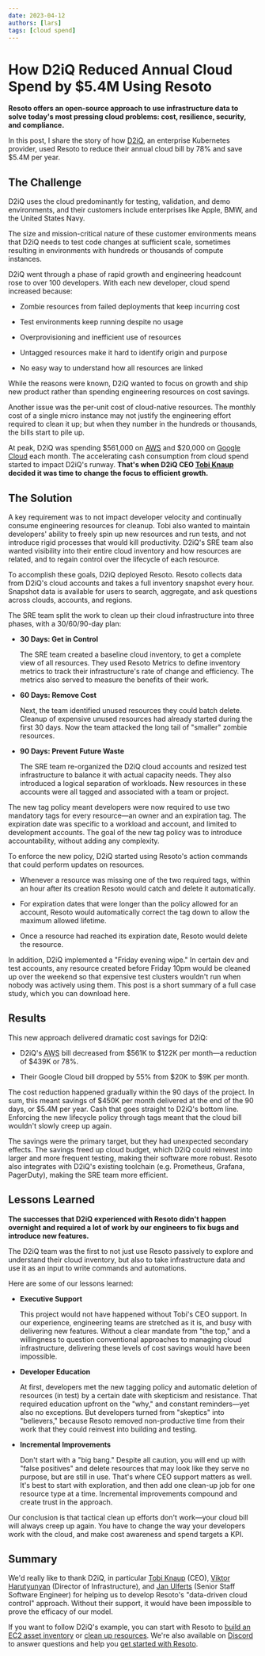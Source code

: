 ```yaml
---
date: 2023-04-12
authors: [lars]
tags: [cloud spend]
---
```


# How D2iQ Reduced Annual Cloud Spend by $5.4M Using Resoto

**Resoto offers an open-source approach to use infrastructure data to solve today's most pressing cloud problems: cost, resilience, security, and compliance.**

In this post, I share the story of how [D2iQ](https://d2iq.com), an enterprise Kubernetes provider, used Resoto to reduce their annual cloud bill by 78% and save $5.4M per year.

<!--truncate-->

## The Challenge

D2iQ uses the cloud predominantly for testing, validation, and demo environments, and their customers include enterprises like Apple, BMW, and the United States Navy.

The size and mission-critical nature of these customer environments means that D2iQ needs to test code changes at sufficient scale, sometimes resulting in environments with hundreds or thousands of compute instances.

D2iQ went through a phase of rapid growth and engineering headcount rose to over 100 developers. With each new developer, cloud spend increased because:

- Zombie resources from failed deployments that keep incurring cost

- Test environments keep running despite no usage

- Overprovisioning and inefficient use of resources

- Untagged resources make it hard to identify origin and purpose

- No easy way to understand how all resources are linked

While the reasons were known, D2iQ wanted to focus on growth and ship new product rather than spending engineering resources on cost savings.

Another issue was the per-unit cost of cloud-native resources. The monthly cost of a single micro instance may not justify the engineering effort required to clean it up; but when they number in the hundreds or thousands, the bills start to pile up.

At peak, D2iQ was spending $561,000 on [<abbr title="Amazon Web Services">AWS</abbr>](https://aws.amazon.com) and $20,000 on [Google Cloud](https://cloud.google.com) each month. The accelerating cash consumption from cloud spend started to impact D2iQ's runway. **That's when D2iQ CEO [Tobi Knaup](https://linkedin.com/in/tobiasknaup) decided it was time to change the focus to efficient growth.**

## The Solution

A key requirement was to not impact developer velocity and continually consume engineering resources for cleanup. Tobi also wanted to maintain developers' ability to freely spin up new resources and run tests, and not introduce rigid processes that would kill productivity. D2iQ's SRE team also wanted visibility into their entire cloud inventory and how resources are related, and to regain control over the lifecycle of each resource.

To accomplish these goals, D2iQ deployed Resoto. Resoto collects data from D2iQ's cloud accounts and takes a full inventory snapshot every hour. Snapshot data is available for users to search, aggregate, and ask questions across clouds, accounts, and regions.

The SRE team split the work to clean up their cloud infrastructure into three phases, with a 30/60/90-day plan:

- **30 Days: Get in Control**

  The SRE team created a baseline cloud inventory, to get a complete view of all resources. They used Resoto Metrics to define inventory metrics to track their infrastructure's rate of change and efficiency. The metrics also served to measure the benefits of their work.

- **60 Days: Remove Cost**

  Next, the team identified unused resources they could batch delete. Cleanup of expensive unused resources had already started during the first 30 days. Now the team attacked the long tail of "smaller" zombie resources.

- **90 Days: Prevent Future Waste**

  The SRE team re-organized the D2iQ cloud accounts and resized test infrastructure to balance it with actual capacity needs. They also introduced a logical separation of workloads. New resources in these accounts were all tagged and associated with a team or project.

The new tag policy meant developers were now required to use two mandatory tags for every resource—an owner and an expiration tag. The expiration date was specific to a workload and account, and limited to development accounts. The goal of the new tag policy was to introduce accountability, without adding any complexity.

To enforce the new policy, D2iQ started using Resoto's action commands that could perform updates on resources.

- Whenever a resource was missing one of the two required tags, within an hour after its creation Resoto would catch and delete it automatically.

- For expiration dates that were longer than the policy allowed for an account, Resoto would automatically correct the tag down to allow the maximum allowed lifetime.

- Once a resource had reached its expiration date, Resoto would delete the resource.

In addition, D2iQ implemented a "Friday evening wipe." In certain dev and test accounts, any resource created before Friday 10pm would be cleaned up over the weekend so that expensive test clusters wouldn't run when nobody was actively using them. This post is a short summary of a full case study, which you can download here.

## Results

This new approach delivered dramatic cost savings for D2iQ:

- D2iQ's <abbr title="Amazon Web Services">AWS</abbr> bill decreased from $561K to $122K per month—a reduction of $439K or 78%.

- Their Google Cloud bill dropped by 55% from $20K to $9K per month.

The cost reduction happened gradually within the 90 days of the project. In sum, this meant savings of $450K per month delivered at the end of the 90 days, or $5.4M per year. Cash that goes straight to D2iQ's bottom line. Enforcing the new lifecycle policy through tags meant that the cloud bill wouldn't slowly creep up again.

The savings were the primary target, but they had unexpected secondary effects. The savings freed up cloud budget, which D2iQ could reinvest into larger and more frequent testing, making their software more robust. Resoto also integrates with D2iQ's existing toolchain (e.g. Prometheus, Grafana, PagerDuty), making the SRE team more efficient.

## Lessons Learned

**The successes that D2iQ experienced with Resoto didn't happen overnight and required a lot of work by our engineers to fix bugs and introduce new features.**

The D2iQ team was the first to not just use Resoto passively to explore and understand their cloud inventory, but also to take infrastructure data and use it as an input to write commands and automations.

Here are some of our lessons learned:

- **Executive Support**

  This project would not have happened without Tobi's CEO support. In our experience, engineering teams are stretched as it is, and busy with delivering new features. Without a clear mandate from "the top," and a willingness to question conventional approaches to managing cloud infrastructure, delivering these levels of cost savings would have been impossible.

- **Developer Education**

  At first, developers met the new tagging policy and automatic deletion of resources (in test) by a certain date with skepticism and resistance. That required education upfront on the "why," and constant reminders—yet also no exceptions. But developers turned from "skeptics" into "believers," because Resoto removed non-productive time from their work that they could reinvest into building and testing.

- **Incremental Improvements**

  Don't start with a "big bang." Despite all caution, you will end up with "false positives" and delete resources that may look like they serve no purpose, but are still in use. That's where CEO support matters as well. It's best to start with exploration, and then add one clean-up job for one resource type at a time. Incremental improvements compound and create trust in the approach.

Our conclusion is that tactical clean up efforts don't work—your cloud bill will always creep up again. You have to change the way your developers work with the cloud, and make cost awareness and spend targets a KPI.

## Summary

We'd really like to thank D2iQ, in particular [Tobi Knaup](https://linkedin.com/in/tobiasknaup) (CEO), [Viktor Harutyunyan](https://linkedin.com/in/victorharutyunyan) (Director of Infrastructure), and [Jan Ulferts](https://linkedin.com/in/jan-ulferts-05175883) (Senior Staff Software Engineer) for helping us to develop Resoto's "data-driven cloud control" approach. Without their support, it would have been impossible to prove the efficacy of our model.

If you want to follow D2iQ's example, you can start with Resoto to [build an EC2 asset inventory](../building-an-ec2-asset-inventory/index.mdx) or [clean up resources](/docs/how-to-guides/cleanup). We're also available on [Discord](https://discord.gg/someengineering) to answer questions and help you [get started with Resoto](/docs/getting-started).

